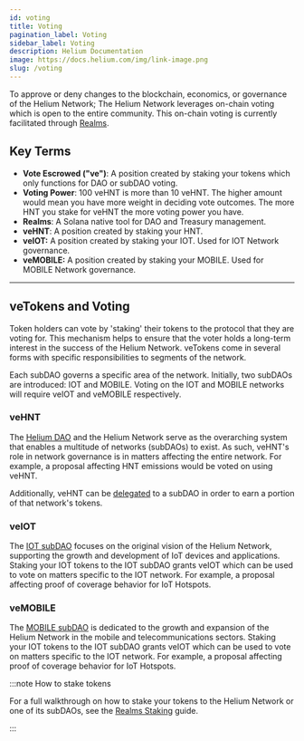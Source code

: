 ```yaml
---
id: voting
title: Voting
pagination_label: Voting
sidebar_label: Voting
description: Helium Documentation
image: https://docs.helium.com/img/link-image.png
slug: /voting
---
```



To approve or deny changes to the blockchain, economics, or governance of the Helium Network; The
Helium Network leverages on-chain voting which is open to the entire community. This on-chain voting
is currently facilitated through [Realms][realms].

## Key Terms

- **Vote Escrowed ("ve")**: A position created by staking your tokens which only functions for DAO
  or subDAO voting.
- **Voting Power**: 100 veHNT is more than 10 veHNT. The higher amount would mean you have more
  weight in deciding vote outcomes. The more HNT you stake for veHNT the more voting power you have.
- **Realms**: A Solana native tool for DAO and Treasury management.
- **veHNT**: A position created by staking your HNT.
- **veIOT:** A position created by staking your IOT. Used for IOT Network governance.
- **veMOBILE:** A position created by staking your MOBILE. Used for MOBILE Network governance.

---

## veTokens and Voting

Token holders can vote by 'staking' their tokens to the protocol that they are voting for. This
mechanism helps to ensure that the voter holds a long-term interest in the success of the Helium
Network. veTokens come in several forms with specific responsibilities to segments of the network.

Each subDAO governs a specific area of the network. Initially, two subDAOs are introduced: IOT and
MOBILE. Voting on the IOT and MOBILE networks will require veIOT and veMOBILE respectively.

### veHNT

The [Helium DAO][realms-helium] and the Helium Network serve as the overarching system that enables
a multitude of networks (subDAOs) to exist. As such, veHNT's role in network governance is in
matters affecting the entire network. For example, a proposal affecting HNT emissions would be voted
on using veHNT.

Additionally, veHNT can be [delegated][delegate] to a subDAO in order to earn a portion of that
network's tokens.

### veIOT

The [IOT subDAO][realms-iot] focuses on the original vision of the Helium Network, supporting the
growth and development of IoT devices and applications. Staking your IOT tokens to the IOT subDAO
grants veIOT which can be used to vote on matters specific to the IOT network. For example, a
proposal affecting proof of coverage behavior for IoT Hotspots.

### veMOBILE

The [MOBILE subDAO][realms-mobile] is dedicated to the growth and expansion of the Helium Network in
the mobile and telecommunications sectors. Staking your IOT tokens to the IOT subDAO grants veIOT
which can be used to vote on matters specific to the IOT network. For example, a proposal affecting
proof of coverage behavior for IoT Hotspots.

:::note How to stake tokens

For a full walkthrough on how to stake your tokens to the Helium Network or one of its subDAOs, see
the [Realms Staking][voting-power] guide.

:::

[realms]: https://www.realms.today
[realms-helium]: https://realms.heliumvote.com/dao/hnt
[realms-iot]: https://realms.heliumvote.com/dao/iot
[realms-mobile]: https://realms.heliumvote.com/dao/mobile
[delegate]: /vote-escrow/realms#delegating-stakes
[voting-power]: /vote-escrow/voting-power
